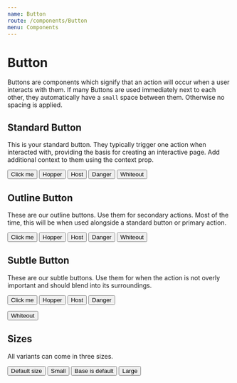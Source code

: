 ```yaml
---
name: Button
route: /components/Button
menu: Components
---
```



# Button

Buttons are components which signify that an action will occur when a user interacts with them.
If many Buttons are used immediately next to each other, they automatically have a `small` space between them. Otherwise no spacing is applied.

<Props of={Button} />

## Standard Button

This is your standard button. They typically trigger one action when interacted with, providing the basis for creating an interactive page. Add additional context to them using the context prop.

<Playground>
  <Flex>
    <Button>Click me</Button>
    <Button context="hopper">Hopper</Button>
    <Button context="host">Host</Button>
    <Button context="danger">Danger</Button>
  </Flex>
  <Box bg="primary.base" padding="large" marginTop="large">
    <Button context="whiteout">Whiteout</Button>
  </Box>
</Playground>

## Outline Button

These are our outline buttons. Use them for secondary actions. Most of the time, this will be when used alongside a standard button or primary action.

<Playground>
<Flex>

<Button variant='outline'>Click me</Button>
<Button variant='outline' context="hopper">Hopper</Button>
<Button variant='outline' context="host">Host</Button>
<Button variant='outline' context="danger">Danger</Button>
</Flex>
<Box bg="primary.base" padding="large" marginTop="large">
  <Button variant="outline" context="whiteout">Whiteout</Button>
</Box>
</Playground>

## Subtle Button

These are our subtle buttons. Use them for when the action is not overly important and should blend into its surroundings.

<Playground>
<Flex>

<Button variant='subtle'>Click me</Button>
<Button variant='subtle' context="hopper">Hopper</Button>
<Button variant='subtle' context="host">Host</Button>
<Button variant='subtle' context="danger">Danger</Button>

</Flex>

<Box bg="primary.base" padding="large" marginTop="large">
  <Button variant="subtle" context="whiteout">Whiteout</Button>
</Box>
</Playground>

## Sizes

All variants can come in three sizes.

<Playground>

<Button display='inline-block'>Default size</Button>
<Button display='inline-block' size="small">Small</Button>
<Button display='inline-block' size="base">Base is default</Button>
<Button display='inline-block' size="large">Large</Button>

</Playground>
